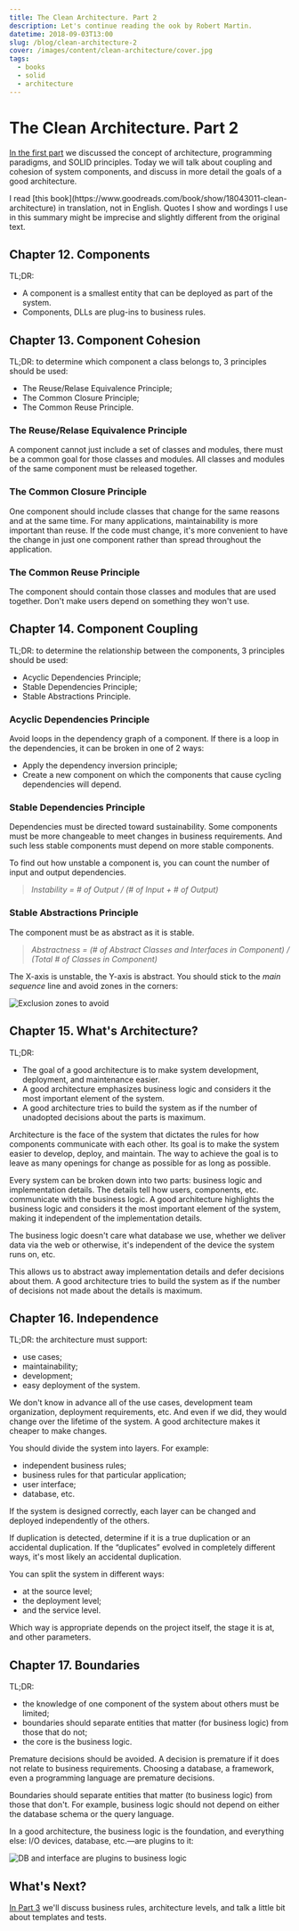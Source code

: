 ```yaml
---
title: The Clean Architecture. Part 2
description: Let's continue reading the ook by Robert Martin.
datetime: 2018-09-03T13:00
slug: /blog/clean-architecture-2
cover: /images/content/clean-architecture/cover.jpg
tags:
  - books
  - solid
  - architecture
---
```


# The Clean Architecture. Part 2

[In the first part](/blog/clean-architecture/) we discussed the concept of architecture, programming paradigms, and SOLID principles. Today we will talk about coupling and cohesion of system components, and discuss in more detail the goals of a good architecture.

<SideNote>
  I read [this book](https://www.goodreads.com/book/show/18043011-clean-architecture) in
  translation, not in English. Quotes I show and wordings I use in this summary might be imprecise
  and slightly different from the original text.
</SideNote>

## Chapter 12. Components

TL;DR:

- A component is a smallest entity that can be deployed as part of the system.
- Components, DLLs are plug-ins to business rules.

## Chapter 13. Component Cohesion

TL;DR: to determine which component a class belongs to, 3 principles should be used:

- The Reuse/Relase Equivalence Principle;
- The Common Closure Principle;
- The Common Reuse Principle.

### The Reuse/Relase Equivalence Principle

A component cannot just include a set of classes and modules, there must be a common goal for those classes and modules. All classes and modules of the same component must be released together.

### The Common Closure Principle

One component should include classes that change for the same reasons and at the same time. For many applications, maintainability is more important than reuse. If the code must change, it's more convenient to have the change in just one component rather than spread throughout the application.

### The Common Reuse Principle

The component should contain those classes and modules that are used together. Don't make users depend on something they won't use.

## Chapter 14. Component Coupling

TL;DR: to determine the relationship between the components, 3 principles should be used:

- Acyclic Dependencies Principle;
- Stable Dependencies Principle;
- Stable Abstractions Principle.

### Acyclic Dependencies Principle

Avoid loops in the dependency graph of a component. If there is a loop in the dependencies, it can be broken in one of 2 ways:

- Apply the dependency inversion principle;
- Create a new component on which the components that cause cycling dependencies will depend.

### Stable Dependencies Principle

Dependencies must be directed toward sustainability. Some components must be more changeable to meet changes in business requirements. And such less stable components must depend on more stable components.

To find out how unstable a component is, you can count the number of input and output dependencies.

> _Instability = # of Output / (# of Input + # of Output)_

### Stable Abstractions Principle

The component must be as abstract as it is stable.

> _Abstractness = (# of Abstract Classes and Interfaces in Component) / (Total # of Classes in Component)_

The X-axis is unstable, the Y-axis is abstract. You should stick to the _main sequence_ line and avoid zones in the corners:

![Exclusion zones to avoid](/images/content/clean-architecture-2/clean-arch-4.jpg)

## Chapter 15. What's Architecture?

TL;DR:

- The goal of a good architecture is to make system development, deployment, and maintenance easier.
- A good architecture emphasizes business logic and considers it the most important element of the system.
- A good architecture tries to build the system as if the number of unadopted decisions about the parts is maximum.

Architecture is the face of the system that dictates the rules for how components communicate with each other. Its goal is to make the system easier to develop, deploy, and maintain. The way to achieve the goal is to leave as many openings for change as possible for as long as possible.

Every system can be broken down into two parts: business logic and implementation details. The details tell how users, components, etc. communicate with the business logic. A good architecture highlights the business logic and considers it the most important element of the system, making it independent of the implementation details.

The business logic doesn't care what database we use, whether we deliver data via the web or otherwise, it's independent of the device the system runs on, etc.

This allows us to abstract away implementation details and defer decisions about them. A good architecture tries to build the system as if the number of decisions not made about the details is maximum.

## Chapter 16. Independence

TL;DR: the architecture must support:

- use cases;
- maintainability;
- development;
- easy deployment of the system.

We don't know in advance all of the use cases, development team organization, deployment requirements, etc. And even if we did, they would change over the lifetime of the system. A good architecture makes it cheaper to make changes.

You should divide the system into layers. For example:

- independent business rules;
- business rules for that particular application;
- user interface;
- database, etc.

If the system is designed correctly, each layer can be changed and deployed independently of the others.

If duplication is detected, determine if it is a true duplication or an accidental duplication. If the “duplicates” evolved in completely different ways, it's most likely an accidental duplication.

You can split the system in different ways:

- at the source level;
- the deployment level;
- and the service level.

Which way is appropriate depends on the project itself, the stage it is at, and other parameters.

## Chapter 17. Boundaries

TL;DR:

- the knowledge of one component of the system about others must be limited;
- boundaries should separate entities that matter (for business logic) from those that do not;
- the core is the business logic.

Premature decisions should be avoided. A decision is premature if it does not relate to business requirements. Choosing a database, a framework, even a programming language are premature decisions.

Boundaries should separate entities that matter (to business logic) from those that don't. For example, business logic should not depend on either the database schema or the query language.

In a good architecture, the business logic is the foundation, and everything else: I/O devices, database, etc.—are plugins to it:

![DB and interface are plugins to business logic](/images/content/clean-architecture-2/clean-arch-5.jpg)

## What's Next?

[In Part 3](/blog/clean-architecture-3/) we'll discuss business rules, architecture levels, and talk a little bit about templates and tests.

